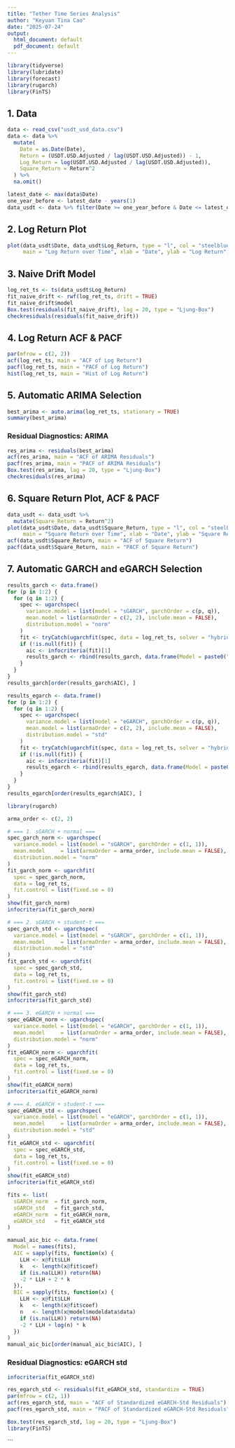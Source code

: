```yaml
---
title: "Tether Time Series Analysis"
author: "Keyuan Tina Cao"
date: "2025-07-24"
output:
  html_document: default
  pdf_document: default
---
```



```r
library(tidyverse)
library(lubridate)
library(forecast)
library(rugarch)
library(FinTS)
```

## 1. Data

```r
data <- read_csv("usdt_usd_data.csv")
data <- data %>%
  mutate(
    Date = as.Date(Date),
    Return = (USDT.USD.Adjusted / lag(USDT.USD.Adjusted)) - 1,
    Log_Return = log(USDT.USD.Adjusted / lag(USDT.USD.Adjusted)),
    Square_Return = Return^2
  ) %>%
  na.omit()

latest_date <- max(data$Date)
one_year_before <- latest_date - years(1)
data_usdt <- data %>% filter(Date >= one_year_before & Date <= latest_date)
```

## 2. Log Return Plot

```r
plot(data_usdt$Date, data_usdt$Log_Return, type = "l", col = "steelblue", lwd = 1.2,
     main = "Log Return over Time", xlab = "Date", ylab = "Log Return")
```

## 3. Naive Drift Model

```r
log_ret_ts <- ts(data_usdt$Log_Return)
fit_naive_drift <- rwf(log_ret_ts, drift = TRUE)
fit_naive_drift$model
Box.test(residuals(fit_naive_drift), lag = 20, type = "Ljung-Box")
checkresiduals(residuals(fit_naive_drift))
```

## 4. Log Return ACF & PACF

```r
par(mfrow = c(2, 2))
acf(log_ret_ts, main = "ACF of Log Return")
pacf(log_ret_ts, main = "PACF of Log Return")
hist(log_ret_ts, main = "Hist of Log Return")
```

## 5. Automatic ARIMA Selection

```r
best_arima <- auto.arima(log_ret_ts, stationary = TRUE)
summary(best_arima)
```

### Residual Diagnostics: ARIMA

```r
res_arima <- residuals(best_arima)
acf(res_arima, main = "ACF of ARIMA Residuals")
pacf(res_arima, main = "PACF of ARIMA Residuals")
Box.test(res_arima, lag = 20, type = "Ljung-Box")
checkresiduals(res_arima)
```

## 6. Square Return Plot, ACF & PACF

```r
data_usdt <- data_usdt %>%
  mutate(Square_Return = Return^2)
plot(data_usdt$Date, data_usdt$Square_Return, type = "l", col = "steelblue", lwd = 1.2,
     main = "Square Return over Time", xlab = "Date", ylab = "Square Return")
acf(data_usdt$Square_Return, main = "ACF of Square Return")
pacf(data_usdt$Square_Return, main = "PACF of Square Return")
```

## 7. Automatic GARCH and eGARCH Selection

```r
results_garch <- data.frame()
for (p in 1:2) {
  for (q in 1:2) {
    spec <- ugarchspec(
      variance.model = list(model = "sGARCH", garchOrder = c(p, q)),
      mean.model = list(armaOrder = c(2, 2), include.mean = FALSE),
      distribution.model = "norm"
    )
    fit <- tryCatch(ugarchfit(spec, data = log_ret_ts, solver = "hybrid"), error = function(e) NULL)
    if (!is.null(fit)) {
      aic <- infocriteria(fit)[1]
      results_garch <- rbind(results_garch, data.frame(Model = paste0("GARCH(", p, ",", q, ")"), AIC = aic))
    }
  }
}
results_garch[order(results_garch$AIC), ]

results_egarch <- data.frame()
for (p in 1:2) {
  for (q in 1:2) {
    spec <- ugarchspec(
      variance.model = list(model = "eGARCH", garchOrder = c(p, q)),
      mean.model = list(armaOrder = c(2, 2), include.mean = FALSE),
      distribution.model = "std"
    )
    fit <- tryCatch(ugarchfit(spec, data = log_ret_ts, solver = "hybrid"), error = function(e) NULL)
    if (!is.null(fit)) {
      aic <- infocriteria(fit)[1]
      results_egarch <- rbind(results_egarch, data.frame(Model = paste0("eGARCH(", p, ",", q, ")"), AIC = aic))
    }
  }
}
results_egarch[order(results_egarch$AIC), ]
```


```r
library(rugarch)

arma_order <- c(2, 2)

# === 1. sGARCH + normal ===
spec_garch_norm <- ugarchspec(
  variance.model = list(model = "sGARCH", garchOrder = c(1, 1)),
  mean.model     = list(armaOrder = arma_order, include.mean = FALSE),
  distribution.model = "norm"
)
fit_garch_norm <- ugarchfit(
  spec = spec_garch_norm,
  data = log_ret_ts,
  fit.control = list(fixed.se = 0)
)
show(fit_garch_norm)
infocriteria(fit_garch_norm)

# === 2. sGARCH + student-t ===
spec_garch_std <- ugarchspec(
  variance.model = list(model = "sGARCH", garchOrder = c(1, 1)),
  mean.model     = list(armaOrder = arma_order, include.mean = FALSE),
  distribution.model = "std"
)
fit_garch_std <- ugarchfit(
  spec = spec_garch_std,
  data = log_ret_ts,
  fit.control = list(fixed.se = 0)
)
show(fit_garch_std)
infocriteria(fit_garch_std)

# === 3. eGARCH + normal ===
spec_eGARCH_norm <- ugarchspec(
  variance.model = list(model = "eGARCH", garchOrder = c(1, 1)),
  mean.model     = list(armaOrder = arma_order, include.mean = FALSE),
  distribution.model = "norm"
)
fit_eGARCH_norm <- ugarchfit(
  spec = spec_eGARCH_norm,
  data = log_ret_ts,
  fit.control = list(fixed.se = 0)
)
show(fit_eGARCH_norm)
infocriteria(fit_eGARCH_norm)

# === 4. eGARCH + student-t ===
spec_eGARCH_std <- ugarchspec(
  variance.model = list(model = "eGARCH", garchOrder = c(1, 1)),
  mean.model     = list(armaOrder = arma_order, include.mean = FALSE),
  distribution.model = "std"
)
fit_eGARCH_std <- ugarchfit(
  spec = spec_eGARCH_std,
  data = log_ret_ts,
  fit.control = list(fixed.se = 0)
)
show(fit_eGARCH_std)
infocriteria(fit_eGARCH_std)

```

```r
fits <- list(
  sGARCH_norm  = fit_garch_norm,
  sGARCH_std   = fit_garch_std,
  eGARCH_norm  = fit_eGARCH_norm,
  eGARCH_std   = fit_eGARCH_std
)

manual_aic_bic <- data.frame(
  Model = names(fits),
  AIC = sapply(fits, function(x) {
    LLH <- x@fit$LLH
    k   <- length(x@fit$coef)
    if (is.na(LLH)) return(NA)
    -2 * LLH + 2 * k
  }),
  BIC = sapply(fits, function(x) {
    LLH <- x@fit$LLH
    k   <- length(x@fit$coef)
    n   <- length(x@model$modeldata$data)
    if (is.na(LLH)) return(NA)
    -2 * LLH + log(n) * k
  })
)
manual_aic_bic[order(manual_aic_bic$AIC), ]
```

### Residual Diagnostics: eGARCH std

```r
infocriteria(fit_eGARCH_std)  

res_egarch_std <- residuals(fit_eGARCH_std, standardize = TRUE)
par(mfrow = c(2, 1))
acf(res_egarch_std, main = "ACF of Standardized eGARCH-Std Residuals")
pacf(res_egarch_std, main = "PACF of Standardized eGARCH-Std Residuals")

Box.test(res_egarch_std, lag = 20, type = "Ljung-Box")
library(FinTS)
```

```

